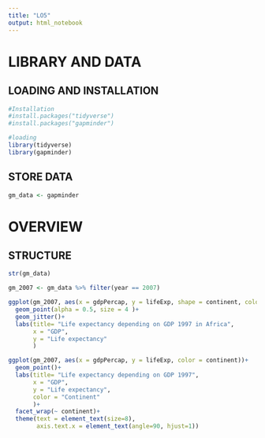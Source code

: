 ---
title: "LO5"
output: html_notebook
---


# LIBRARY AND DATA
## LOADING AND INSTALLATION
```{r}
#Installation
#install.packages("tidyverse")
#install.packages("gapminder")
```

```{r}
#loading 
library(tidyverse)
library(gapminder)
```

## STORE DATA
```{r}
gm_data <- gapminder
```

# OVERVIEW
## STRUCTURE

```{r}
str(gm_data)
```

```{r}
gm_2007 <- gm_data %>% filter(year == 2007)
```


```{r}
ggplot(gm_2007, aes(x = gdpPercap, y = lifeExp, shape = continent, color = continent))+
  geom_point(alpha = 0.5, size = 4 )+
  geom_jitter()+
  labs(title= "Life expectancy depending on GDP 1997 in Africa",
       x = "GDP",
       y = "Life expectancy"
       )
```

```{r}
ggplot(gm_2007, aes(x = gdpPercap, y = lifeExp, color = continent))+
  geom_point()+
  labs(title= "Life expectancy depending on GDP 1997",
       x = "GDP",
       y = "Life expectancy",
       color = "Continent"
       )+
  facet_wrap(~ continent)+
  theme(text = element_text(size=8),
        axis.text.x = element_text(angle=90, hjust=1))
```





